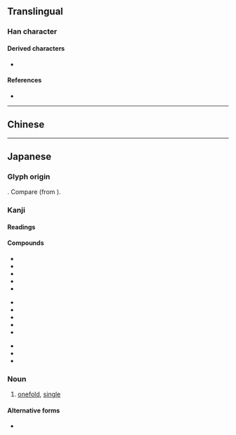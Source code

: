 {{also|單|单}}
{{character info/new}}
==Translingual==
{{Han simplified forms|單|単|单}}

===Han character===
{{Han char|rn=24|rad=十|as=07|sn=9|four=90506|canj=FWJ|ids=⿱⺍⿻日十,⿱𭕄⿻甲一}}

====Derived characters====
* {{lang|ja|[[戦]] [[禅]] [[褝]] [[弾]]}}

====References====
* {{Han ref|kx=0157.051|dkj=02752|dj=0360.020|hdz=10047.031|uh=5358|ud=21336}}

----

==Chinese==
{{zh-see|單|v}}

----

==Japanese==
{{ja-kanji forms|単|單}}

===Glyph origin===
{{Han simp|單|f=吅|t=⺍}}. Compare {{m|ja|厳}} (from {{m|ja|嚴}}).

===Kanji===
{{ja-kanji|grade=4|rs=十07|kyu=單}}

====Readings====
{{ja-readings
|goon=ぜん, たん
|kanon=せん, たん
|kun=ひとえ-<ひとへ-
}}

====Compounds====
{{top3}}
* {{ja-r|単衣|たんい}}
* {{ja-r|単位|たんい}}
* {{ja-r|単一|たんいつ}}
* {{ja-r|単騎|たんき}}
* {{ja-r|単語|たんご}}
{{mid3}}
* {{ja-r|単行本|たんこうぼん}}
* {{ja-r|単車|たんしゃ}}
* {{ja-r|単純|たんじゅん}}
* {{ja-r|単身|たんしん}}
* {{ja-r|単刀%直入|たんとう%ちょくにゅう}}
{{mid3}}
* {{ja-r|単独|たんどく}}
* {{ja-r|単複|たんぷく}}
* {{ja-r|単弁|たんべん}}
{{bottom}}

{{ja-kanjitab|yomi=k|sort=ひとえ|ひとえ}}

===Noun===
{{ja-noun|ひとえ|kyu=單}}

# [[onefold]], [[single]]

====Alternative forms====
* {{ja-r|一%重|ひと%え}}